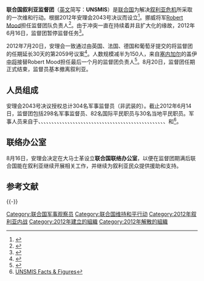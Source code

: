{{Infobox United Nations
| name = United Nations Supervision Mission in Syria
| image =
| caption = 
| type = 
| acronyms = UNSMIS
| head = [[Robert_Mood|Robert Mood]]（前3个月）<br />[[Babacar_Gaye|Babacar Gaye]]（最后1个月）
| status = 结束
| established = 2012年4月21日-7月20日（3个月），7月21日-8月20日（延长1个月）
| website = 
| parent = [[联合国安理会|联合国安理会]]
| subsidiaries =
| footnotes =
}}
'''联合国叙利亚监督团'''（[[英文|英文]]简写：'''UNSMIS'''）是[[联合国|联合国]]为解决[[2011－2012年叙利亚起义|叙利亚危机]]所采取的一次维和行动。根据2012年安理会2043号决议而设立<ref>{{cite web|title=UNSMIS Background|url= http://www.un.org/en/peacekeeping/missions/unsmis/background.shtml|publisher=United Nations|accessdate=2012-05-29}}</ref>。挪威将军[[Robert_Mood|Robert Mood]]担任监督团队负责人<ref>{{cite web|url=http://timesofindia.indiatimes.com/world/middle-east/UN-leads-global-calls-for-action-against-violence-in-Syria/articleshow/13564462.cms|title=UN leads global calls for action against violence in Syria|date=2012-05-27|publisher=The Times of India|accessdate=2012-07-15|archive-date=2018-08-01|archive-url=https://web.archive.org/web/20180801124241/https://timesofindia.indiatimes.com/world/middle-east/UN-leads-global-calls-for-action-against-violence-in-Syria/articleshow/13564462.cms|dead-url=no}}</ref>。由于冲突一直在持续着并且扩大化的缘故，2012年6月16日，监督团暂停监督任务<ref>{{cite web|title=UN suspends Syria peace mission|url=http://www.bbc.co.uk/news/world-middle-east-18471686|publisher=BBC News|accessdate=16 June 2012|archive-date=2018-12-24|archive-url=https://web.archive.org/web/20181224134002/https://www.bbc.co.uk/news/world-middle-east-18471686|dead-url=no}}</ref>。

2012年7月20日，安理会一致通过由英国、法国、德国和葡萄牙提交的将监督团的任期延长30天的第2059号议案<ref>{{cite web|url=http://news.ifeng.com/world/special/xuliya/content-3/detail_2012_07/21/16185753_0.shtml?_from_ralated | language= | title=安理会通过联合国叙利亚监督团延期30天决议 |publisher=中国新闻网 |date=2012年7月21日 |accessdate= }}</ref>。人数规模减半为150人，来自[[塞内加尔|塞内加尔]]的盖伊[[中将|中将]]接替Robert Mood担任最后一个月的监督团负责人<ref>{{cite web|url=http://www.un.org/chinese/News/fullstorynews.asp?newsID=18141 | language= | title=维和副秘书长和联叙监督团新任负责人抵达大马士革 |publisher=联合国网站 |date=2012年7月24日 |accessdate= }}</ref>。8月20日，监督团任期正式结束，监督员基本撤离叙利亚。

==人员组成==
安理会2043号决议授权总计304名军事监督员（非武装的）。截止2012年6月14日，监督团包括298名军事监督员、82名国际平民职员与30名当地平民职员。军事人员来自于{{flag|阿根廷}}、{{flag|亚美尼亚}}、{{flag|孟加拉国}}、{{flag|贝宁}}、{{flag|巴西}}、{{flag|布基纳法索}}、{{flag|布隆迪}}、{{flag|柬埔寨}}、{{flag|乍得}}、{{flag|中华人民共和国|中国}}、{{flag|克罗地亚}}、{{flag|捷克}}、{{flag|丹麦}}、{{flag|厄瓜多尔}}、{{flag|埃及}}、{{flag|斐济}}、{{flag|芬兰}}、{{flag|法国}}、{{flag|德国}}、{{flag|加纳}}、{{flag|危地马拉}}、{{flag|印度尼西亚}}、{{flag|爱尔兰}}、{{flag|意大利}}、{{flag|约旦}}、{{flag|肯尼亚}}、{{flag|吉尔吉斯斯坦}}、{{flag|马拉维}}、{{flag|毛里塔尼亚}}、{{flag|摩洛哥}}、{{flag|尼泊尔}}、{{flag|荷兰}}、{{flag|新西兰}}、{{flag|尼日利亚}}、{{flag|尼日尔}}、{{flag|朝鲜}}、{{flag|挪威}}、{{flag|巴拉圭}}、{{flag|菲律宾}}、{{flag|罗马尼亚}}、{{flag|俄罗斯}}、{{flag|塞内加尔}}、{{flag|斯洛文尼亚}}、{{flag|南非}}、{{flag|瑞士}}、{{flag|汤加}}、{{flag|乌拉圭}}、{{flag|越南}}、{{flag|也门}}和{{flag|津巴布韦}}<ref>[https://www.un.org/en/peacekeeping/missions/unsmis/facts.shtml UNSMIS Facts & Figures]</ref>。

== 联络办公室 ==
8月16日，安理会决定在大马士革设立'''联合国联络办公室'''，以便在监督团期满后联合国能在叙利亚继续开展相关工作，并继续为叙利亚民众提供援助和支持。

== 参考文献 ==
{{Reflist|30em}}

{{-}}
{{联合国维持和平行动}}

[[Category:联合国军事观察员|Category:联合国军事观察员]]
[[Category:联合国维持和平行动|Category:联合国维持和平行动]]
[[Category:2012年叙利亚内战|Category:2012年叙利亚内战]]
[[Category:2012年建立的組織|Category:2012年建立的組織]]
[[Category:2012年解散的組織|Category:2012年解散的組織]]